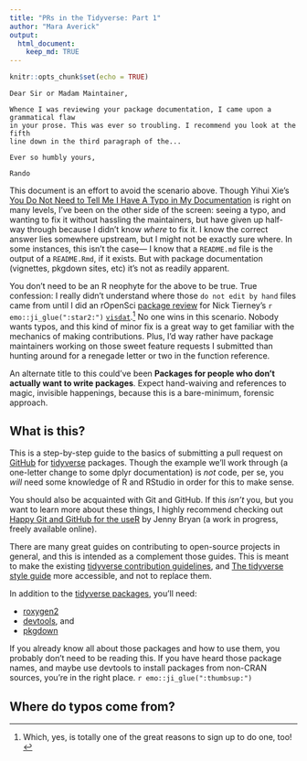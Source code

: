 ```yaml
---
title: "PRs in the Tidyverse: Part 1"
author: "Mara Averick"
output:
  html_document:
    keep_md: TRUE
---
```


```r
knitr::opts_chunk$set(echo = TRUE)
```

```
Dear Sir or Madam Maintainer,

Whence I was reviewing your package documentation, I came upon a grammatical flaw
in your prose. This was ever so troubling. I recommend you look at the fifth 
line down in the third paragraph of the...

Ever so humbly yours,

Rando
```

This document is an effort to avoid the scenario above. Though Yihui Xie's 
[You Do Not Need to Tell Me I Have A Typo in My Documentation](https://yihui.name/en/2013/06/fix-typo-in-documentation/) is right
on many levels, I've been on the other side of the screen: seeing a typo, 
and wanting to fix it without hassling the maintainers, but have given up half-way
through because I didn't know _where_ to fix it. I know the correct answer lies
somewhere upstream, but I might not be exactly sure where. In some instances, 
this isn't the case— I know that a `README.md` file is the output of a 
`README.Rmd`, if it exists. But with package documentation (vignettes, 
pkgdown sites, etc) it's not as readily apparent.

You don't need to be an R neophyte for the above to be true. True confession: I 
really didn't understand where those `do not edit by hand` files came from until 
I did an rOpenSci [package review](https://ropensci.org/blog/2017/08/22/first-package-review/)
for Nick Tierney's `r emo::ji_glue(":star2:")` [`visdat`](http://visdat.njtierney.com/).[^1]
No one wins in this scenario. Nobody wants typos, and this kind of minor fix is 
a great way to get familiar with the mechanics of making contributions. Plus, 
I'd way rather have package maintainers working on those sweet feature requests 
I submitted than hunting around for a renegade letter or two in the function 
reference.

An alternate title to this could've been **Packages for people who don't actually 
want to write packages**. Expect hand-waiving and references to magic, invisible 
happenings, because this is a bare-minimum, forensic approach.

## What is this?

This is a step-by-step guide to the basics of submitting a pull request 
on [GitHub](https://github.com/tidyverse) for 
[tidyverse](https://www.tidyverse.org/) packages. Though the example we'll work 
through (a one-letter change to some dplyr documentation) is _not_ code, per se, 
you _will_ need some knowledge of R and RStudio in order for this to make sense.

You should also be acquainted with Git and GitHub. If this _isn't_ you, but you 
want to learn more about these things, I highly recommend checking out 
[Happy Git and GitHub for the useR](http://happygitwithr.com/) by Jenny Bryan
(a work in progress, freely available online).

There are many great guides on contributing to open-source projects in general,
and this is intended as a complement those guides. This is meant to make the 
existing [tidyverse contribution guidelines](https://www.tidyverse.org/contribute/),
and [The tidyverse style guide](http://style.tidyverse.org/) more accessible, 
and not to replace them. 

In addition to the [tidyverse packages](https://www.tidyverse.org/packages/), 
you'll need:  

 * [roxygen2](https://github.com/klutometis/roxygen)
 * [devtools](https://github.com/hadley/devtools), and
 * [pkgdown](https://hadley.github.io/pkgdown/index.html)

If you already know all about those packages and how to use them, you probably 
don't need to be reading this. If you have heard those package names, and maybe
use devtools to install packages from non-CRAN sources, you're in the right place.
`r emo::ji_glue(":thumbsup:")`

## Where do typos come from?



[^1]: Which, yes, is totally one of the great reasons to sign up to do one, too!
